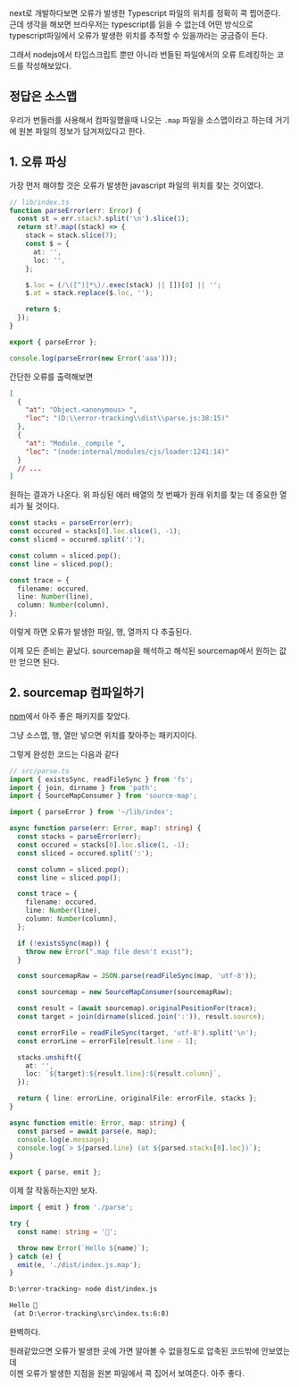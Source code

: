 next로 개발하다보면 오류가 발생한 Typescript 파일의 위치를 정확히 콕 찝어준다.  
근데 생각을 해보면 브라우저는 typescript를 읽을 수 없는데 어떤 방식으로 typescript파일에서 오류가 발생한 위치를
추적할 수 있을까라는 궁금증이 든다.

그래서 nodejs에서 타입스크립트 뿐만 아니라 번들된 파일에서의 오류 트레킹하는 코드를 작성해보았다.

## 정답은 소스맵

우리가 번들러를 사용해서 컴파일했을때 나오는 `.map` 파일을 소스맵이라고 하는데
거기에 원본 파일의 정보가 담겨져있다고 한다.

## 1. 오류 파싱

가장 먼저 해야할 것은 오류가 발생한 javascript 파일의 위치를 찾는 것이였다.

```ts
// lib/index.ts
function parseError(err: Error) {
  const st = err.stack?.split('\n').slice(1);
  return st?.map((stack) => {
    stack = stack.slice(7);
    const $ = {
      at: '',
      loc: '',
    };

    $.loc = (/\([^)]*\)/.exec(stack) || [])[0] || '';
    $.at = stack.replace($.loc, '');

    return $;
  });
}

export { parseError };
```

```js
console.log(parseError(new Error('aaa')));
```

간단한 오류를 출력해보면

```json
[
  {
    "at": "Object.<anonymous> ",
    "loc": "(D:\\error-tracking\\dist\\parse.js:38:15)"
  },
  {
    "at": "Module._compile ",
    "loc": "(node:internal/modules/cjs/loader:1241:14)"
  }
  // ...
]
```

원하는 결과가 나온다. 위 파싱된 에러 배열의 첫 번째가 원래 위치를 찾는 데 중요한 열쇠가 될 것이다.

```ts
const stacks = parseError(err);
const occured = stacks[0].loc.slice(1, -1);
const sliced = occured.split(':');

const column = sliced.pop();
const line = sliced.pop();

const trace = {
  filename: occured,
  line: Number(line),
  column: Number(column),
};
```

이렇게 하면 오류가 발생한 파일, 행, 열까지 다 추출된다.

이제 모든 준비는 끝났다. sourcemap을 해석하고 해석된 sourcemap에서 원하는 값만 얻으면 된다.

## 2. sourcemap 컴파일하기

[npm](https://www.npmjs.com/package/source-map)에서 아주 좋은 패키지를 찾았다.

그냥 소스맵, 행, 열만 넣으면 위치를 찾아주는 패키지이다.

그렇게 완성한 코드는 다음과 같다

```ts
// src/parse.ts
import { existsSync, readFileSync } from 'fs';
import { join, dirname } from 'path';
import { SourceMapConsumer } from 'source-map';

import { parseError } from '~/lib/index';

async function parse(err: Error, map?: string) {
  const stacks = parseError(err);
  const occured = stacks[0].loc.slice(1, -1);
  const sliced = occured.split(':');

  const column = sliced.pop();
  const line = sliced.pop();

  const trace = {
    filename: occured,
    line: Number(line),
    column: Number(column),
  };

  if (!existsSync(map)) {
    throw new Error(".map file desn't exist");
  }

  const sourcemapRaw = JSON.parse(readFileSync(map, 'utf-8'));

  const sourcemap = new SourceMapConsumer(sourcemapRaw);

  const result = (await sourcemap).originalPositionFor(trace);
  const target = join(dirname(sliced.join(':')), result.source);

  const errorFile = readFileSync(target, 'utf-8').split('\n');
  const errorLine = errorFile[result.line - 1];

  stacks.unshift({
    at: '',
    loc: `${target}:${result.line}:${result.column}`,
  });

  return { line: errorLine, originalFile: errorFile, stacks };
}

async function emit(e: Error, map: string) {
  const parsed = await parse(e, map);
  console.log(e.message);
  console.log(`> ${parsed.line} (at ${parsed.stacks[0].loc})`);
}

export { parse, emit };
```

이제 잘 작동하는지만 보자.

```ts
import { emit } from './parse';

try {
  const name: string = '🐒';

  throw new Error(`Hello ${name}`);
} catch (e) {
  emit(e, './dist/index.js.map');
}
```

```bash
D:\error-tracking> node dist/index.js
```

```txt
Hello 🐒
 (at D:\error-tracking\src\index.ts:6:8)
```

완벽하다.

원래같았으면 오류가 발생한 곳에 가면 알아볼 수 없을정도로 압축된 코드밖에 안보였는데  
이젠 오류가 발생한 지점을 원본 파일에서 콕 집어서 보여준다. 아주 좋다.
